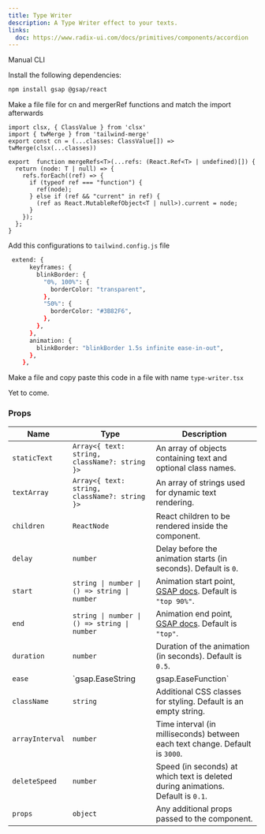 ```yaml
---
title: Type Writer
description: A Type Writer effect to your texts.
links:
  doc: https://www.radix-ui.com/docs/primitives/components/accordion
---
```


<ComponentPreview 
  name="typewriter-demo"
  className="[&_.preview>[data-orientation=vertical]]:sm:max-w-[70%]"
/>

<Tabs defaultValue="manual">

<TabsList>
  <TabsTrigger value="manual">Manual</TabsTrigger>
  <TabsTrigger value="cli">CLI</TabsTrigger>
</TabsList>

<TabsContent value="manual">

<Steps>

<Step>Install the following dependencies:</Step>

```bash
npm install gsap @gsap/react
```
<Step>Make a file file for cn and mergerRef functions and match the import afterwards</Step>

```tsx
import clsx, { ClassValue } from 'clsx'
import { twMerge } from 'tailwind-merge'
export const cn = (...classes: ClassValue[]) => twMerge(clsx(...classes))

export  function mergeRefs<T>(...refs: (React.Ref<T> | undefined)[]) {
  return (node: T | null) => {
    refs.forEach((ref) => {
      if (typeof ref === "function") {
        ref(node);
      } else if (ref && "current" in ref) {
        (ref as React.MutableRefObject<T | null>).current = node;
      }
    });
  };
}

```

<Step>Add this configurations to `tailwind.config.js` file</Step>

```bash
 extend: {
      keyframes: {
        blinkBorder: {
          "0%, 100%": {
            borderColor: "transparent",
          },
          "50%": {
            borderColor: "#3B82F6",
          },
        },
      },
      animation: {
        blinkBorder: "blinkBorder 1.5s infinite ease-in-out",
      },
    },
```

<Step>Make a file and copy paste this code in a file with name `type-writer.tsx`</Step>

<ComponentSource name="typewriter"/>

</Steps>

</TabsContent>

<TabsContent value="cli">

<Steps>

<Step>Yet to come.</Step>

</Steps>

</TabsContent>

</Tabs>

### Props
| Name           | Type                                                  | Description                                                            |
| -------------- | ----------------------------------------------------- | ---------------------------------------------------------------------- |
| `staticText`   | `Array<{ text: string, className?: string }>`        | An array of objects containing text and optional class names.         |
| `textArray`    | `Array<{ text: string, className?: string }>`                                           | An array of strings used for dynamic text rendering.                  |
| `children`     | `ReactNode`                                          | React children to be rendered inside the component.                   |
| `delay`        | `number`                                             | Delay before the animation starts (in seconds). Default is `0`.       |
| `start`        | `string \| number \| () => string \| number`         | Animation start point, [GSAP docs](https://gsap.com/docs/v3/Plugins/ScrollTrigger/?page=1#start). Default is `"top 90%"`. |
| `end`          | `string \| number \| () => string \| number`         | Animation end point, [GSAP docs](https://gsap.com/docs/v3/Plugins/ScrollTrigger/?page=1#end). Default is `"top"`. |
| `duration`     | `number`                                             | Duration of the animation (in seconds). Default is `0.5`.             |
| `ease`         | `gsap.EaseString | gsap.EaseFunction`                                             | Easing function for animation, [GSAP docs](https://gsap.com/docs/v3/Eases). Default is `"none"`. |
| `className`    | `string`                                             | Additional CSS classes for styling. Default is an empty string.       |
| `arrayInterval`| `number`                                             | Time interval (in milliseconds) between each text change. Default is `3000`. |
| `deleteSpeed`  | `number`                                             | Speed (in seconds) at which text is deleted during animations. Default is `0.1`. |
| `props`        | `object`                                             | Any additional props passed to the component.                         |